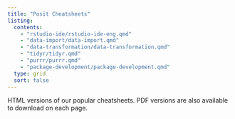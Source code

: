 ```yaml
---
title: "Posit Cheatsheets"
listing:
  contents:
    - "rstudio-ide/rstudio-ide-eng.qmd"
    - "data-import/data-import.qmd"
    - "data-transformation/data-transformation.qmd"
    - "tidyr/tidyr.qmd"
    - "purrr/purrr.qmd"
    - "package-development/package-development.qmd"
  type: grid
  sort: false
---
```


HTML versions of our popular cheatsheets. PDF versions are also available to 
download on each page.
